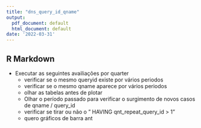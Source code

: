 ```yaml
---
title: "dns_query_id_qname"
output:
  pdf_document: default
  html_document: default
date: '2022-03-31'
---
```


## R Markdown


- Executar as seguintes availiações por quarter
  - verificar se o mesmo queryid existe por vários periodos
  - verificar se o mesmo qname aparece por vários periodos
  - olhar as tabelas antes de plotar
  - Olhar o período passado para verificar o surgimento de novos casos de qname / query_id
  - verificar se tirar ou não o " HAVING qnt_repeat_query_id > 1"
  - quero gráficos de barra
ant

